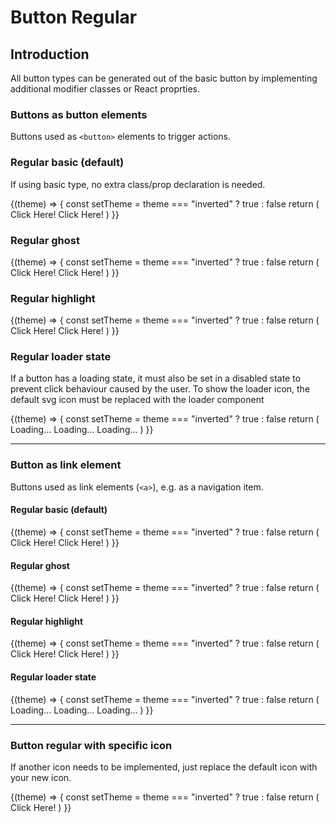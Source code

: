 
# Button Regular

## Introduction
All button types can be generated out of the basic button by implementing additional modifier classes or React proprties.

### Buttons as button elements
Buttons used as `<button>` elements to trigger actions.

### Regular basic (default)
If using basic type, no extra class/prop declaration is needed.

<Example noTheme={false} className="sg-example-button-regular">
  {(theme) => {
    const setTheme = theme === "inverted" ? true : false
    return (
      <React.Fragment>
        <ButtonRegular inverted={setTheme}>Click Here!</ButtonRegular>
        <ButtonRegular inverted={setTheme} disabled>Click Here!</ButtonRegular>
      </React.Fragment>
    )
}}
</Example>

### Regular ghost

<Example noTheme={false} className="sg-example-button-regular">
  {(theme) => {
    const setTheme = theme === "inverted" ? true : false
    return (
      <React.Fragment>
        <ButtonRegular type="ghost" inverted={setTheme}>Click Here!</ButtonRegular>
        <ButtonRegular type="ghost" inverted={setTheme} disabled>Click Here!</ButtonRegular>
      </React.Fragment>
    )
}}
</Example>

### Regular highlight

<Example noTheme={false} className="sg-example-button-regular">
  {(theme) => {
    const setTheme = theme === "inverted" ? true : false
    return (
      <React.Fragment>
        <ButtonRegular type="highlight" inverted={setTheme}>Click Here!</ButtonRegular>
        <ButtonRegular type="highlight" inverted={setTheme} disabled>Click Here!</ButtonRegular>
      </React.Fragment>
    )
}}
</Example>

### Regular loader state
If a button has a loading state, it must also be set in a disabled state to prevent click behaviour caused by the user.
To show the loader icon, the default svg icon must be replaced with the loader component

<Example noTheme={false} className="sg-example-button-regular">
  {(theme) => {
    const setTheme = theme === "inverted" ? true : false
    return (
      <React.Fragment>
        <ButtonRegular loading inverted={setTheme}>Loading...</ButtonRegular>
        <ButtonRegular type="ghost" loading inverted={setTheme}>Loading...</ButtonRegular>
        <ButtonRegular type="highlight" loading inverted={setTheme}>Loading...</ButtonRegular>
      </React.Fragment>
    )
}}
</Example>

---

### Button as link element
Buttons used as link elements (`<a>`), e.g. as a navigation item.

#### Regular basic (default)
<Example noTheme={false} className="sg-example-button-regular">
  {(theme) => {
    const setTheme = theme === "inverted" ? true : false
    return (
      <Router>
        <ButtonRegular as={Link} {...{ to: "/lorem/ipsum" }} inverted={setTheme}>Click Here!</ButtonRegular>
        <ButtonRegular as={Link} {...{ to: "#" }} disabled inverted={setTheme}>Click Here!</ButtonRegular>
      </Router>
    )
}}
</Example>

#### Regular ghost
<Example noTheme={false} className="sg-example-button-regular">
  {(theme) => {
    const setTheme = theme === "inverted" ? true : false
    return (
      <Router>
        <ButtonRegular as={Link} {...{ to: "/lorem/ipsum" }} type="ghost" inverted={setTheme}>Click Here!</ButtonRegular>
        <ButtonRegular as={Link} {...{ to: "#" }} type="ghost" disabled inverted={setTheme}>Click Here!</ButtonRegular>
      </Router>
    )
}}
</Example>

#### Regular highlight
<Example noTheme={false} className="sg-example-button-regular">
  {(theme) => {
    const setTheme = theme === "inverted" ? true : false
    return (
      <Router>
        <ButtonRegular as={Link} {...{ to: "/lorem/ipsum" }} type="highlight" inverted={setTheme}>Click Here!</ButtonRegular>
        <ButtonRegular as={Link} {...{ to: "#" }} type="ghost" disabled inverted={setTheme}>Click Here!</ButtonRegular>
      </Router>
    )
}}
</Example>

#### Regular loader state
<Example noTheme={false} className="sg-example-button-regular">
  {(theme) => {
    const setTheme = theme === "inverted" ? true : false
    return (
      <Router>
        <ButtonRegular as={Link} {...{ to: "/lorem/ipsum" }} type="highlight" loading inverted={setTheme}>Loading...</ButtonRegular>
        <ButtonRegular as={Link} {...{ to: "#" }} type="ghost" loading inverted={setTheme}>Loading...</ButtonRegular>
        <ButtonRegular as={Link} {...{ to: "" }} loading inverted={setTheme}>Loading...</ButtonRegular>
      </Router>
    )
}}
</Example>

---

### Button regular with specific icon
If another icon needs to be implemented, just replace the default icon with your new icon.

<Example noTheme={false} className="sg-example-button-regular">
  {(theme) => {
    const setTheme = theme === "inverted" ? true : false
    return (
      <React.Fragment>
        <ButtonRegular icon="icon_phone.min.svg" inverted={setTheme}>Click Here!</ButtonRegular>
      </React.Fragment>
    )
}}
</Example>
